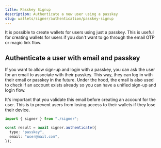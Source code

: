 ```yaml
---
title: Passkey Signup
description: Authenticate a new user using a passkey
slug: wallets/signer/authentication/passkey-signup
---
```





It is possible to create wallets for users using just a passkey. This is useful for creating wallets for users if you don't want to go through the email OTP or magic link flow.

<Markdown src="../../../shared/passkey-email-warning.mdx" />

## Authenticate a user with email and passkey

If you want to allow sign-up and login with a passkey, you can ask the user for an email to associate with their passkey. This way, they can log in with their email or passkey in the future. Under the hood, the email is also used to check if an account exists already so you can have a unified sign-up and login flow.

<Error>
  It's important that you validate this email before creating an account for the
  user. This is to prevent users from losing access to their wallets if they
  lose their device.
</Error>

<CodeBlocks>

```ts twoslash [example.ts]
import { signer } from "./signer";

const result = await signer.authenticate({
  type: "passkey",
  email: "user@mail.com",
});
```

<Markdown src="../../../shared/signer/signer.mdx" />

</CodeBlocks>

